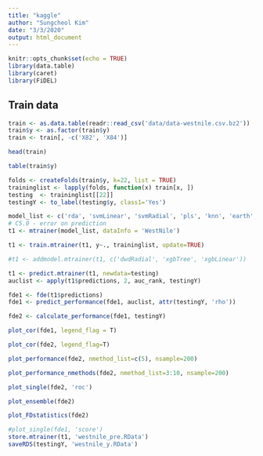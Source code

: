 ```yaml
---
title: "kaggle"
author: "Sungcheol Kim"
date: "3/3/2020"
output: html_document
---
```


```r
knitr::opts_chunk$set(echo = TRUE)
library(data.table)
library(caret)
library(FiDEL)
```

## Train data

```r
train <- as.data.table(readr::read_csv('data/data-westnile.csv.bz2'))
train$y <- as.factor(train$y)
train <- train[, -c('X82', 'X84')]

head(train)
```

```r
table(train$y)
```

```r
folds <- createFolds(train$y, k=22, list = TRUE)
traininglist <- lapply(folds, function(x) train[x, ])
testing  <- traininglist[[22]]
testingY <- to_label(testing$y, class1='Yes')
```

```r
model_list <- c('rda', 'svmLinear', 'svmRadial', 'pls', 'knn', 'earth', 'avNNet', 'mlp', 'nb', 'rf', 'rpart', 'ctree', 'gbm', 'bayesglm', 'glm', 'glmnet', 'simpls', 'nnet', 'dwdRadial', 'xgbTree', 'xgbLinear')
# C5.0 - error on prediction
t1 <- mtrainer(model_list, dataInfo = 'WestNile')
```

```r
t1 <- train.mtrainer(t1, y~., traininglist, update=TRUE)
```
```r
#t1 <- addmodel.mtrainer(t1, c('dwdRadial', 'xgbTree', 'xgbLinear'))
```


```r
t1 <- predict.mtrainer(t1, newdata=testing)
auclist <- apply(t1$predictions, 2, auc_rank, testingY)
```

```r
fde1 <- fde(t1$predictions)
fde1 <- predict_performance(fde1, auclist, attr(testingY, 'rho'))
```
```r
fde2 <- calculate_performance(fde1, testingY)
```

```r
plot_cor(fde1, legend_flag = T)
```
```r
plot_cor(fde2, legend_flag=T)
```

```r
plot_performance(fde2, nmethod_list=c(5), nsample=200)
```

```r
plot_performance_nmethods(fde2, nmethod_list=3:10, nsample=200)
```

```r
plot_single(fde2, 'roc')
```

```r
plot_ensemble(fde2)
```

```r
plot_FDstatistics(fde2)
```

```r
#plot_single(fde1, 'score')
store.mtrainer(t1, 'westnile_pre.RData')
saveRDS(testingY, 'westnile_y.RData')
```



